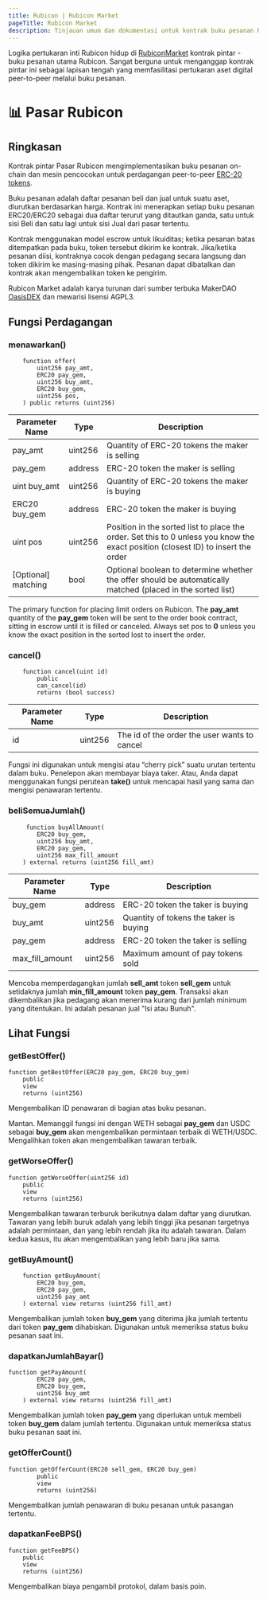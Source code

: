 ```yaml
---
title: Rubicon | Rubicon Market
pageTitle: Rubicon Market
description: Tinjauan umum dan dokumentasi untuk kontrak buku pesanan Rubicon
---
```


Logika pertukaran inti Rubicon hidup di [RubiconMarket](https://github.com/RubiconDeFi/rubicon_protocol/blob/master/contracts/RubiconMarket.sol) kontrak pintar - buku pesanan utama Rubicon. Sangat berguna untuk menganggap kontrak pintar ini sebagai lapisan tengah yang memfasilitasi pertukaran aset digital peer-to-peer melalui buku pesanan.

# 📊 Pasar Rubicon

## Ringkasan

Kontrak pintar Pasar Rubicon mengimplementasikan buku pesanan on-chain dan mesin pencocokan untuk perdagangan peer-to-peer [ERC-20 tokens](https://ethereum.org/en/developers/docs/standards/tokens/erc-20/).

Buku pesanan adalah daftar pesanan beli dan jual untuk suatu aset, diurutkan berdasarkan harga. Kontrak ini menerapkan setiap buku pesanan ERC20/ERC20 sebagai dua daftar terurut yang ditautkan ganda, satu untuk sisi Beli dan satu lagi untuk sisi Jual dari pasar tertentu.

Kontrak menggunakan model escrow untuk likuiditas; ketika pesanan batas ditempatkan pada buku, token tersebut dikirim ke kontrak. Jika/ketika pesanan diisi, kontraknya cocok dengan pedagang secara langsung dan token dikirim ke masing-masing pihak. Pesanan dapat dibatalkan dan kontrak akan mengembalikan token ke pengirim.

Rubicon Market adalah karya turunan dari sumber terbuka MakerDAO [OasisDEX](https://oasisdex.com/) dan mewarisi lisensi AGPL3.

## Fungsi Perdagangan

### menawarkan()

```
    function offer(
        uint256 pay_amt,
        ERC20 pay_gem,
        uint256 buy_amt,
        ERC20 buy_gem,
        uint256 pos,
    ) public returns (uint256)
```

| Parameter Name         | Type        | Description                                                                                                                       |
| ---------------------- | ----------- | --------------------------------------------------------------------------------------------------------------------------------- |
| pay\_amt               | uint256     | Quantity of ERC-20 tokens the maker is selling                                                                                    |
| pay\_gem               | address     | ERC-20 token the maker is selling                                                                                                 |
| uint buy\_amt          | uint256     | Quantity of ERC-20 tokens the maker is buying                                                                                     |
| ERC20 buy\_gem         | address     | ERC-20 token the maker is buying                                                                                                  |
| uint pos               | uint256     | Position in the sorted list to place the order. Set this to 0 unless you know the exact position (closest ID) to insert the order |
| \[Optional] matching   | bool        | Optional boolean to determine whether the offer should be automatically matched (placed in the sorted list)                       |

The primary function for placing limit orders on Rubicon. The **pay_amt** quantity of the **pay_gem** token will be sent to the order book contract, sitting in escrow until it is filled or canceled. Always set pos to **0** unless you know the exact position in the sorted lost to insert the order.

### cancel()

```
    function cancel(uint id)
        public
        can_cancel(id)
        returns (bool success)
```

| Parameter Name         | Type        | Description                                    |
| ---------------------- | ----------- | ---------------------------------------------- |
| id                     | uint256     | The id of the order the user wants to cancel   |

Fungsi ini digunakan untuk mengisi atau “cherry pick” suatu urutan tertentu dalam buku. Penelepon akan membayar biaya taker. Atau, Anda dapat menggunakan fungsi perutean **take()** untuk mencapai hasil yang sama dan mengisi penawaran tertentu.

### beliSemuaJumlah()

```
     function buyAllAmount(
        ERC20 buy_gem,
        uint256 buy_amt,
        ERC20 pay_gem,
        uint256 max_fill_amount
    ) external returns (uint256 fill_amt)
```

| Parameter Name         | Type        | Description                                    |
| ---------------------- | ----------- | ---------------------------------------------- |
| buy\_gem               | address     | ERC-20 token the taker is buying               |
| buy\_amt               | uint256     | Quantity of tokens the taker is buying         |
| pay\_gem               | address     | ERC-20 token the taker is selling              |
| max\_fill\_amount      | uint256     | Maximum amount of pay tokens sold              |

Mencoba memperdagangkan jumlah **sell_amt** token **sell_gem** untuk setidaknya jumlah **min_fill_amount** token **pay_gem**. Transaksi akan dikembalikan jika pedagang akan menerima kurang dari jumlah minimum yang ditentukan. Ini adalah pesanan jual "Isi atau Bunuh".

## Lihat Fungsi

### getBestOffer()

```
function getBestOffer(ERC20 pay_gem, ERC20 buy_gem)
    public
    view
    returns (uint256)
```

Mengembalikan ID penawaran di bagian atas buku pesanan.

Mantan. Memanggil fungsi ini dengan WETH sebagai **pay_gem** dan USDC sebagai **buy_gem** akan mengembalikan permintaan terbaik di WETH/USDC. Mengalihkan token akan mengembalikan tawaran terbaik.

### getWorseOffer()

```
function getWorseOffer(uint256 id)
    public
    view
    returns (uint256)
```

Mengembalikan tawaran terburuk berikutnya dalam daftar yang diurutkan. Tawaran yang lebih buruk adalah yang lebih tinggi jika pesanan targetnya adalah permintaan, dan yang lebih rendah jika itu adalah tawaran. Dalam kedua kasus, itu akan mengembalikan yang lebih baru jika sama.

### getBuyAmount()

```
    function getBuyAmount(
        ERC20 buy_gem,
        ERC20 pay_gem,
        uint256 pay_amt
    ) external view returns (uint256 fill_amt)
```

Mengembalikan jumlah token **buy_gem** yang diterima jika jumlah tertentu dari token **pay_gem** dihabiskan. Digunakan untuk memeriksa status buku pesanan saat ini.

### dapatkanJumlahBayar()

```
function getPayAmount(
        ERC20 pay_gem,
        ERC20 buy_gem,
        uint256 buy_amt
    ) external view returns (uint256 fill_amt)
```

Mengembalikan jumlah token **pay_gem** yang diperlukan untuk membeli token **buy_gem** dalam jumlah tertentu. Digunakan untuk memeriksa status buku pesanan saat ini.

### getOfferCount()

```
function getOfferCount(ERC20 sell_gem, ERC20 buy_gem)
        public
        view
        returns (uint256)
```

Mengembalikan jumlah penawaran di buku pesanan untuk pasangan tertentu.

### dapatkanFeeBPS()

```
function getFeeBPS()
    public
    view
    returns (uint256)
```

Mengembalikan biaya pengambil protokol, dalam basis poin.